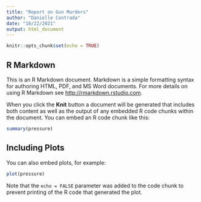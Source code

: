```yaml
---
title: "Report on Gun Murders"
author: "Danielle Contrada"
date: "10/22/2021"
output: html_document
---
```


```r
knitr::opts_chunk$set(echo = TRUE)
```

## R Markdown

This is an R Markdown document. Markdown is a simple formatting syntax for authoring HTML, PDF, and MS Word documents. For more details on using R Markdown see <http://rmarkdown.rstudio.com>.

When you click the **Knit** button a document will be generated that includes both content as well as the output of any embedded R code chunks within the document. You can embed an R code chunk like this:

```r
summary(pressure)
```

## Including Plots

You can also embed plots, for example:

```r
plot(pressure)
```

Note that the `echo = FALSE` parameter was added to the code chunk to prevent printing of the R code that generated the plot.
